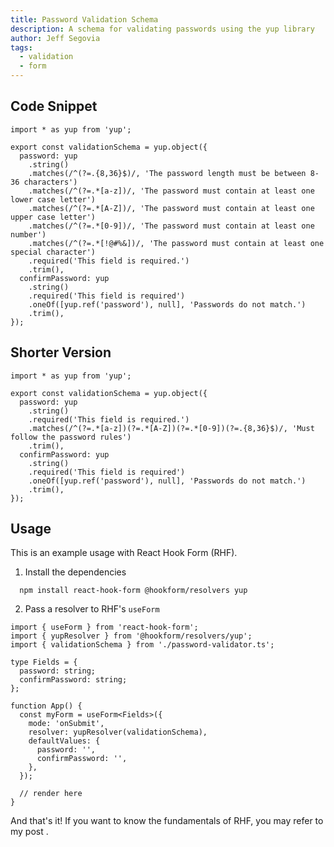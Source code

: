 ```yaml
---
title: Password Validation Schema
description: A schema for validating passwords using the yup library
author: Jeff Segovia
tags:
  - validation
  - form
---
```


## Code Snippet

```tsx title="password-validator.ts" showLineNumbers
import * as yup from 'yup';

export const validationSchema = yup.object({
  password: yup
    .string()
    .matches(/^(?=.{8,36}$)/, 'The password length must be between 8-36 characters')
    .matches(/^(?=.*[a-z])/, 'The password must contain at least one lower case letter')
    .matches(/^(?=.*[A-Z])/, 'The password must contain at least one upper case letter')
    .matches(/^(?=.*[0-9])/, 'The password must contain at least one number')
    .matches(/^(?=.*[!@#%&])/, 'The password must contain at least one special character')
    .required('This field is required.')
    .trim(),
  confirmPassword: yup
    .string()
    .required('This field is required')
    .oneOf([yup.ref('password'), null], 'Passwords do not match.')
    .trim(),
});
```

## Shorter Version

```tsx title="password-validator.ts" showLineNumbers
import * as yup from 'yup';

export const validationSchema = yup.object({
  password: yup
    .string()
    .required('This field is required.')
    .matches(/^(?=.*[a-z])(?=.*[A-Z])(?=.*[0-9])(?=.{8,36}$)/, 'Must follow the password rules')
    .trim(),
  confirmPassword: yup
    .string()
    .required('This field is required')
    .oneOf([yup.ref('password'), null], 'Passwords do not match.')
    .trim(),
});
```

## Usage

This is an example usage with React Hook Form (RHF).

1. Install the dependencies

```shell
  npm install react-hook-form @hookform/resolvers yup
```

2. Pass a resolver to RHF's `useForm`

```tsx showLineNumbers
import { useForm } from 'react-hook-form';
import { yupResolver } from '@hookform/resolvers/yup';
import { validationSchema } from './password-validator.ts';

type Fields = {
  password: string;
  confirmPassword: string;
};

function App() {
  const myForm = useForm<Fields>({
    mode: 'onSubmit',
    resolver: yupResolver(validationSchema),
    defaultValues: {
      password: '',
      confirmPassword: '',
    },
  });

  // render here
}
```

And that's it! If you want to know the fundamentals of RHF, you may refer to my post <RelativeLink href='/blogs/managing-forms-in-reactjs-using-react-hook-form' label='here' />.
